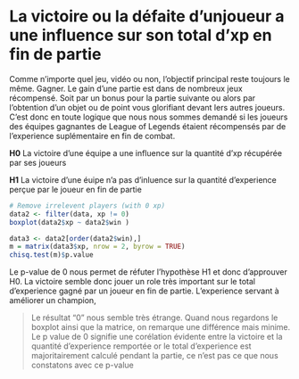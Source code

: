 # La victoire ou la défaite d'unjoueur a une influence sur son total d'xp en fin de partie

Comme n'importe quel jeu, vidéo ou non, l'objectif principal reste toujours le même. Gagner. Le gain d'une partie est dans de nombreux jeux récompensé. Soit par un bonus pour la partie suivante ou alors par l'obtention d'un objet ou de point vous glorifiant devant lers autres joueurs. C'est donc en toute logique que nous nous sommes demandé si les joueurs des équipes gagnantes de League of Legends étaient récompensés par de l'experience suplémentaire en fin de combat. 

**H0** La victoire d'une équipe a une influence sur la quantité d'xp récupérée par ses joueurs

**H1** La victoire d'une éuipe n'a pas d'inluence sur la quantité d'experience perçue par le joueur en fin de partie

```r
# Remove irrelevent players (with 0 xp)
data2 <- filter(data, xp != 0)
boxplot(data2$xp ~ data2$win )
```

```r
data3 <- data2[order(data2$win),]
m = matrix(data3$xp, nrow = 2, byrow = TRUE)
chisq.test(m)$p.value
```

Le p-value de 0 nous permet de réfuter l'hypothèse H1 et donc d'approuver H0. La victoire semble donc jouer un role très important sur le total d'experience gagné par un joueur en fin de partie. L'experience servant à améliorer un champion, 


> Le résultat "0" nous semble très étrange. Quand nous regardons le boxplot ainsi que la matrice, on remarque une différence mais minime. Le p value de 0 signifie une corélation évidente entre la victoire et la quantité d'experience remportée or le total d'experience est majoritairement calculé pendant la partie, ce n'est pas ce que nous constatons avec ce p-value
